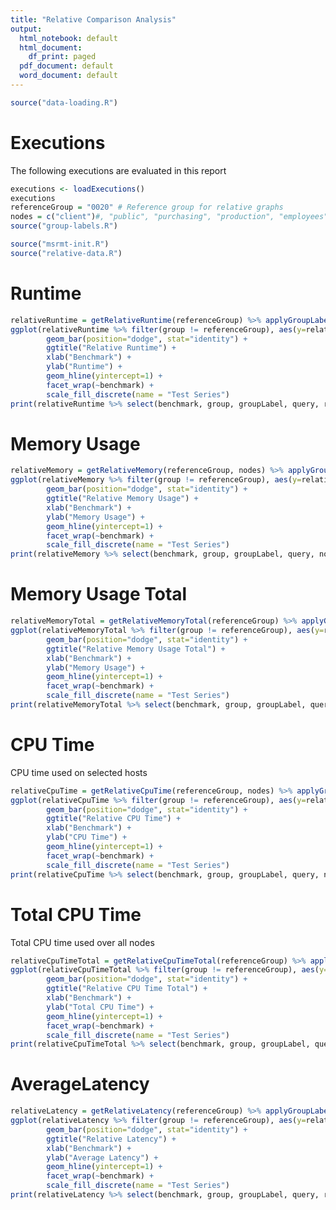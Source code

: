 ```yaml
---
title: "Relative Comparison Analysis"
output:
  html_notebook: default
  html_document:
    df_print: paged
  pdf_document: default
  word_document: default
---
```

```r
source("data-loading.R")
```

# Executions

The following executions are evaluated in this report

```r
executions <- loadExecutions()
executions
referenceGroup = "0020" # Reference group for relative graphs
nodes = c("client")#, "public", "purchasing", "production", "employees") # Nodes to assess
source("group-labels.R")
```

```r
source("msrmt-init.R")
source("relative-data.R")
```

# Runtime

```R
relativeRuntime = getRelativeRuntime(referenceGroup) %>% applyGroupLabels(groupLabels)
ggplot(relativeRuntime %>% filter(group != referenceGroup), aes(y=relativeRuntime, x=query, fill=groupLabel)) +
        geom_bar(position="dodge", stat="identity") +
        ggtitle("Relative Runtime") +
        xlab("Benchmark") +
        ylab("Runtime") +
        geom_hline(yintercept=1) + 
        facet_wrap(~benchmark) +
        scale_fill_discrete(name = "Test Series")
print(relativeRuntime %>% select(benchmark, group, groupLabel, query, referenceRuntime, runtime, relativeRuntime))
```


# Memory Usage

```R
relativeMemory = getRelativeMemory(referenceGroup, nodes) %>% applyGroupLabels(groupLabels)
ggplot(relativeMemory %>% filter(group != referenceGroup), aes(y=relativeUsage, x=query, fill=groupLabel, color=node)) +
        geom_bar(position="dodge", stat="identity") +
        ggtitle("Relative Memory Usage") +
        xlab("Benchmark") +
        ylab("Memory Usage") +
        geom_hline(yintercept=1) + 
        facet_wrap(~benchmark) +
        scale_fill_discrete(name = "Test Series")
print(relativeMemory %>% select(benchmark, group, groupLabel, query, node, referenceUsage, usage, relativeUsage))
```


# Memory Usage Total

```R
relativeMemoryTotal = getRelativeMemoryTotal(referenceGroup) %>% applyGroupLabels(groupLabels)
ggplot(relativeMemoryTotal %>% filter(group != referenceGroup), aes(y=relativeUsageTotal, x=query, fill=groupLabel)) +
        geom_bar(position="dodge", stat="identity") +
        ggtitle("Relative Memory Usage Total") +
        xlab("Benchmark") +
        ylab("Memory Usage") +
        geom_hline(yintercept=1) + 
        facet_wrap(~benchmark) +
        scale_fill_discrete(name = "Test Series")
print(relativeMemoryTotal %>% select(benchmark, group, groupLabel, query, referenceUsageTotal, usageTotal, relativeUsageTotal))
```

# CPU Time

CPU time used on selected hosts

```R
relativeCpuTime = getRelativeCpuTime(referenceGroup, nodes) %>% applyGroupLabels(groupLabels)
ggplot(relativeCpuTime %>% filter(group != referenceGroup), aes(y=relativeCpuTime, x=query, fill=groupLabel, color=node)) +
        geom_bar(position="dodge", stat="identity") +
        ggtitle("Relative CPU Time") +
        xlab("Benchmark") +
        ylab("CPU Time") +
        geom_hline(yintercept=1) + 
        facet_wrap(~benchmark) +
        scale_fill_discrete(name = "Test Series")
print(relativeCpuTime %>% select(benchmark, group, groupLabel, query, node, referenceCpuTime, cpuTime, relativeCpuTime))
```

# Total CPU Time

Total CPU time used over all nodes

```R
relativeCpuTimeTotal = getRelativeCpuTimeTotal(referenceGroup) %>% applyGroupLabels(groupLabels)
ggplot(relativeCpuTimeTotal %>% filter(group != referenceGroup), aes(y=relativeCpuTimeTotal, x=query, fill=groupLabel)) +
        geom_bar(position="dodge", stat="identity") +
        ggtitle("Relative CPU Time Total") +
        xlab("Benchmark") +
        ylab("Total CPU Time") +
        geom_hline(yintercept=1) + 
        facet_wrap(~benchmark) +
        scale_fill_discrete(name = "Test Series")
print(relativeCpuTimeTotal %>% select(benchmark, group, groupLabel, query, referenceCpuTimeTotal, cpuTimeTotal, relativeCpuTimeTotal))
```

# AverageLatency

```R
relativeLatency = getRelativeLatency(referenceGroup) %>% applyGroupLabels(groupLabels)
ggplot(relativeLatency %>% filter(group != referenceGroup), aes(y=relativeAvgLatency, x=query, fill=groupLabel)) +
        geom_bar(position="dodge", stat="identity") +
        ggtitle("Relative Latency") +
        xlab("Benchmark") +
        ylab("Average Latency") +
        geom_hline(yintercept=1) + 
        facet_wrap(~benchmark) +
        scale_fill_discrete(name = "Test Series")
print(relativeLatency %>% select(benchmark, group, groupLabel, query, referenceAvgLatency, avgLatency, relativeAvgLatency))
```